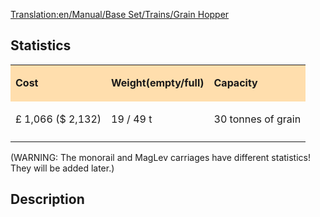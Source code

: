 [[Translation:en/Manual/Base Set/Trains/Grain Hopper]]
==Statistics==

{| cellspacing="3" align="center"
|style="background:#ffdead;"| '''Cost'''
|style="background:#ffdead;"| '''Weight(empty/full)'''
|style="background:#ffdead;"| '''Capacity'''
|-
| £ 1,066 ($ 2,132)
| 19 / 49 t
| 30 tonnes of grain
|-
|}
(WARNING: The monorail and MagLev carriages have different statistics! They will be added later.)

==Description==